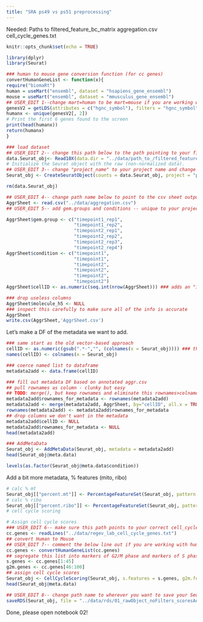 ```yaml
---
title: "SRA ps49 vs ps51 preprocessing"
---
```

Needed:
Paths to 
filtered_feature_bc_matrix
aggregation.csv
cell_cycle_genes.txt  


```r
knitr::opts_chunk$set(echo = TRUE)
```

```r
library(dplyr)
library(Seurat)

### human to mouse gene conversion function (for cc genes)
convertHumanGeneList <- function(x){
require("biomaRt")
human = useMart("ensembl", dataset = "hsapiens_gene_ensembl")
mouse = useMart("ensembl", dataset = "mmusculus_gene_ensembl")
## USER_EDIT 1--change mart=human to be mart=mouse if you are working with mouse data ??? Or maybe not, ask Angelo and see line 117 cc.genes 
genesV2 = getLDS(attributes = c("hgnc_symbol"), filters = "hgnc_symbol", values = x , mart = human, attributesL = c("mgi_symbol"), martL = mouse, uniqueRows=T)
humanx <- unique(genesV2[, 2])
# Print the first 6 genes found to the screen
print(head(humanx))
return(humanx)
}
```

```r
### load dataset
## USER_EDIT 2-- change this path below to the path pointing to your filtered_feature_bc_matrix
data.Seurat_obj<- Read10X(data.dir = "../data/path_to_/filtered_feature_bc_matrix/")
# Initialize the Seurat object with the raw (non-normalized data).
## USER_EDIT 3-- change "project_name" to your project name and change min.cells and min.features to be different if you would like 
Seurat_obj <- CreateSeuratObject(counts = data.Seurat_obj, project = "project_name", min.cells = 3, min.features = 200)

rm(data.Seurat_obj)
```

```r
## USER_EDIT 4-- change path name below to point to the csv sheet output from CellRanger aggr 
AggrSheet <- read.csv("../data/aggregation.csv") 
## USER_EDIT 5-- add gem.groups and conditions -- unique to your project The below are examples, but change to fit your data

AggrSheet$gem.group <- c("timepoint1_rep1",
                         "timepoint1_rep2",
                         "timepoint2_rep1",
                         "timepoint2_rep2",
                         "timepoint2_rep3",
                         "timepoint2_rep4")
AggrSheet$condition <- c("timepoint1",
                         "timepoint1",
                         "timepoint2",
                         "timepoint2",
                         "timepoint2",
                         "timepoint2")
AggrSheet$cellID <- as.numeric(seq.int(nrow(AggrSheet))) ### adds an "index" column (1, 2, 3, etc.)

### drop useless columns
AggrSheet$molecule_h5 <- NULL
### inspect this carefully to make sure all of the info is accurate
AggrSheet
write.csv(AggrSheet,'AggrSheet.csv')
```

Let's make a DF of the metadata we want to add.

```r
### same start as the old vector-based approach
cellID <- as.numeric(gsub(".*-","", (colnames(x = Seurat_obj)))) ### this variable name becomes the colname in the DF
names(cellID) <- colnames(x = Seurat_obj)

### coerce named list to dataframe
metadata2add <- data.frame(cellID)

### fill out metadata DF based on annotated aggr.csv
## pull rownames as column - clunky but easy
## TODO: merge(), but keep rownames and eliminate this rownames>colnames>rownames business
metadata2add$rownames_for_metadata <- rownames(metadata2add) 
metadata2add <- merge(metadata2add, AggrSheet, by="cellID", all.x = TRUE, no.dups = FALSE, )
rownames(metadata2add) <- metadata2add$rownames_for_metadata
## drop columns we don't want in the metadata
metadata2add$cellID <- NULL
metadata2add$rownames_for_metadata <- NULL
head(metadata2add)
```


```r
### AddMetaData
Seurat_obj <- AddMetaData(Seurat_obj, metadata = metadata2add)
head(Seurat_obj@meta.data)
```


```r
levels(as.factor(Seurat_obj@meta.data$condition))
```

Add a bit more metadata, % features (mito, ribo)
```r
# calc % mt
Seurat_obj[["percent.mt"]] <- PercentageFeatureSet(Seurat_obj, pattern = "^mt-")
# calc % ribo
Seurat_obj[["percent.ribo"]] <- PercentageFeatureSet(Seurat_obj, pattern = "^Rp[sl]")
# cell cycle scoring

# Assign cell cycle scores
### USER_EDIT 6-- make sure this path points to your correct cell_cycle_genes.txt  
cc.genes <- readLines("../data/regev_lab_cell_cycle_genes.txt")
## convert Human to Mouse 
## USER_EDIT 7-- comment the below line out if you are working with human data and not mouse data
cc.genes <- convertHumanGeneList(cc.genes)
## segregate this list into markers of G2/M phase and markers of S phase
s.genes <- cc.genes[1:45]
g2m.genes <- cc.genes[46:100]
## assign cell cycle scores
Seurat_obj <- CellCycleScoring(Seurat_obj, s.features = s.genes, g2m.features = g2m.genes, set.ident = TRUE)
head(Seurat_obj@meta.data)
```


```r
## USER_EDIT 8-- change path name to wherever you want to save your Seurat Object for this data and whatever you want to name it, an example format is below 
saveRDS(Seurat_obj, file = "../data/rds/01_rawObject_noFilters_scoresAdded_projectname_date.RDS")
```
Done, please open notebook 02!
